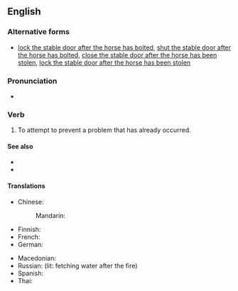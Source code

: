 ==English==

===Alternative forms===
* [[lock the stable door after the horse has bolted]], [[shut the stable door after the horse has bolted]], [[close the stable door after the horse has been stolen]], [[lock the stable door after the horse has been stolen]]

===Pronunciation===
* {{audio|en|en-au-close the stable door after the horse has bolted.ogg|Audio (AU)}}

===Verb===
{{head|en|verb}}

# {{lb|en|idiomatic}} To attempt to prevent a problem that has already occurred.

====See also====
* {{l|en|that ship has sailed}}
* {{l|en|too little, too late}}

====Translations====
{{trans-top}}
* Chinese:
*: Mandarin: {{t+|cmn|亡羊補牢}}
* Finnish: {{t|fi|[[myöhäistä hiiren haukotella kun on kissan suussa|haukotella kissan suussa]]}}
* French: {{t+|fr|c'est de la moutarde après dîner}}
* German: {{t-needed|de}}
{{trans-mid}}
* Macedonian: {{t|mk|по свадба тапани}}
* Russian: {{t|ru|после пожара да за водой}} (lit: fetching water after the fire)
* Spanish: {{t-needed|es}}
* Thai: {{t|th|วัวหายล้อมคอก}}
{{trans-bottom}}